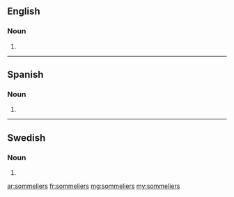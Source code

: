 ==English==

===Noun===
{{head|en|noun plural form}}

# {{plural of|sommelier|lang=en}}
----
==Spanish==

===Noun===
{{head|es|noun plural form}}

# {{plural of|sommelier|lang=es}}

----

==Swedish==

===Noun===
{{head|sv|noun form}}

# {{sv-noun-form-indef-gen|sommelier}}

[[ar:sommeliers]]
[[fr:sommeliers]]
[[mg:sommeliers]]
[[my:sommeliers]]